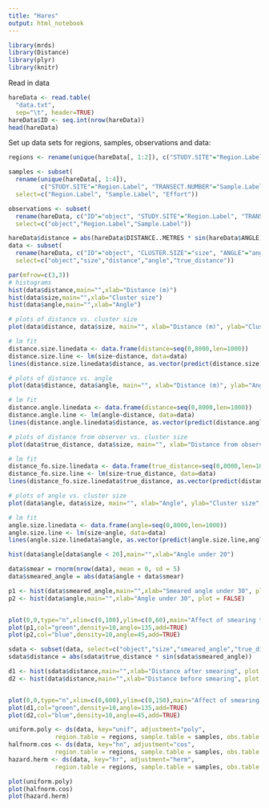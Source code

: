 ```yaml
---
title: "Hares"
output: html_notebook
---
```

```r
library(mrds)
library(Distance)
library(plyr)
library(knitr)
```

Read in data
```r
hareData <- read.table(
  "data.txt",
  sep="\t", header=TRUE)
hareData$ID <- seq.int(nrow(hareData))
head(hareData)
```

Set up data sets for regions, samples, observations and data:

```r
regions <- rename(unique(hareData[, 1:2]), c("STUDY.SITE"="Region.Label", "AREA"="Area"))

samples <- subset(
  rename(unique(hareData[, 1:4]), 
         c("STUDY.SITE"="Region.Label", "TRANSECT.NUMBER"="Sample.Label", "TRANSECT.LENGTH.KM"="Effort")),
  select=c("Region.Label", "Sample.Label", "Effort"))

observations <- subset(
  rename(hareData, c("ID"="object", "STUDY.SITE"="Region.Label", "TRANSECT.NUMBER"="Sample.Label")),
  select=c("object","Region.Label","Sample.Label"))

hareData$distance = abs(hareData$DISTANCE..METRES * sin(hareData$ANGLE))
data <- subset(
  rename(hareData, c("ID"="object", "CLUSTER.SIZE"="size", "ANGLE"="angle", "DISTANCE..METRES."="true_distance")), 
  select=c("object","size","distance","angle","true_distance"))
```


```r
par(mfrow=c(3,3))
# histograms
hist(data$distance,main="",xlab="Distance (m)")
hist(data$size,main="",xlab="Cluster size")
hist(data$angle,main="",xlab="Angle")

# plots of distance vs. cluster size
plot(data$distance, data$size, main="", xlab="Distance (m)", ylab="Cluster size", pch=19, cex=0.5, col=gray(0.7))

# lm fit
distance.size.linedata <- data.frame(distance=seq(0,8000,len=1000))
distance.size.line <- lm(size~distance, data=data)
lines(distance.size.linedata$distance, as.vector(predict(distance.size.line,distance.size.linedata)))

# plots of distance vs. angle
plot(data$distance, data$angle, main="", xlab="Distance (m)", ylab="Angle", pch=19, cex=0.5, col=gray(0.7))

# lm fit
distance.angle.linedata <- data.frame(distance=seq(0,8000,len=1000))
distance.angle.line <- lm(angle~distance, data=data)
lines(distance.angle.linedata$distance, as.vector(predict(distance.angle.line,distance.angle.linedata)))

# plots of distance from observer vs. cluster size
plot(data$true_distance, data$size, main="", xlab="Distance from observer (m)", ylab="Cluster size", pch=19, cex=0.5, col=gray(0.7))

# lm fit
distance_fo.size.linedata <- data.frame(true_distance=seq(0,8000,len=1000))
distance_fo.size.line <- lm(size~true_distance, data=data)
lines(distance_fo.size.linedata$true_distance, as.vector(predict(distance_fo.size.line,distance_fo.size.linedata)))

# plots of angle vs. cluster size
plot(data$angle, data$size, main="", xlab="Angle", ylab="Cluster size", pch=19, cex=0.5, col=gray(0.7))

# lm fit
angle.size.linedata <- data.frame(angle=seq(0,8000,len=1000))
angle.size.line <- lm(size~angle, data=data)
lines(angle.size.linedata$angle, as.vector(predict(angle.size.line,angle.size.linedata)))
```

```r
hist(data$angle[data$angle < 20],main="",xlab="Angle under 20")
```




```r
data$smear = rnorm(nrow(data), mean = 0, sd = 5)
data$smeared_angle = abs(data$angle + data$smear)

p1 <- hist(data$smeared_angle,main="",xlab="Smeared angle under 30", plot = FALSE)
p2 <- hist(data$angle,main="",xlab="Angle under 30", plot = FALSE)


plot(0,0,type="n",xlim=c(0,100),ylim=c(0,60),main="Affect of smearing the angle (green is affect of smearing away from blue)")
plot(p1,col="green",density=10,angle=135,add=TRUE)
plot(p2,col="blue",density=10,angle=45,add=TRUE)
```


```r
sdata <- subset(data, select=c("object","size","smeared_angle","true_distance"))
sdata$distance = abs(sdata$true_distance * sin(sdata$smeared_angle))
```

```r
d1 <- hist(sdata$distance,main="",xlab="Distance after smearing", plot = FALSE)
d2 <- hist(data$distance,main="",xlab="Distance before smearing", plot = FALSE)


plot(0,0,type="n",xlim=c(0,600),ylim=c(0,150),main="Affect of smearing the angle (green is affect of smearing away from blue)")
plot(d1,col="green",density=10,angle=135,add=TRUE)
plot(d2,col="blue",density=10,angle=45,add=TRUE)
```

```r
uniform.poly <- ds(data, key="unif", adjustment="poly",
             region.table = regions, sample.table = samples, obs.table = observations)
halfnorm.cos <- ds(data, key="hn", adjustment="cos",
             region.table = regions, sample.table = samples, obs.table = observations)
hazard.herm <- ds(data, key="hr", adjustment="herm",
             region.table = regions, sample.table = samples, obs.table = observations)
```

```r
plot(uniform.poly)
plot(halfnorm.cos)
plot(hazard.herm)
```